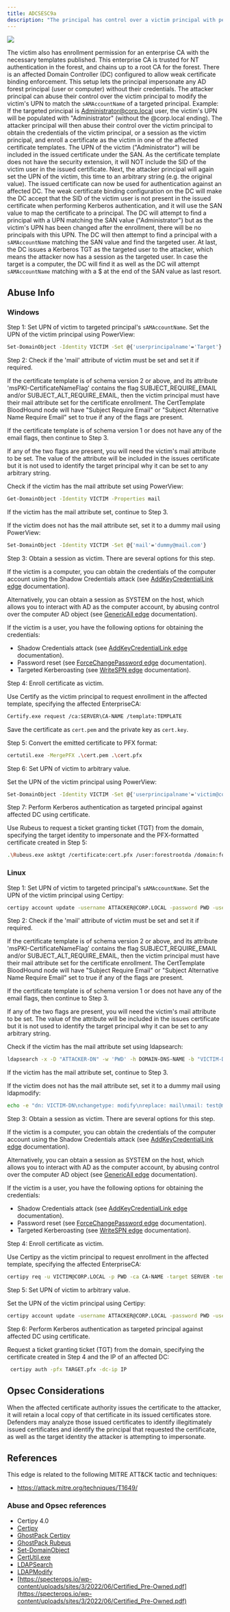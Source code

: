 ---
title: ADCSESC9a
description: "The principal has control over a victim principal with permission to enroll on one or more certificate templates, configured to: 1) enable certificate authentication, 2) require the `userPrincipalName` (UPN) of the enrollee included in the Subject Alternative Name (SAN), and 3) do not have the security extension enabled."
---

<img noZoom src="/assets/enterprise-AND-community-edition-pill-tag.svg"/> 


The victim also has enrollment permission for an enterprise CA with the necessary templates published. This enterprise CA is trusted for NT authentication in the forest, and chains up to a root CA for the forest. There is an affected Domain Controller (DC) configured to allow weak certificate binding enforcement. This setup lets the principal impersonate any AD forest principal (user or computer) without their credentials. The attacker principal can abuse their control over the victim principal to modify the victim's UPN to match the `sAMAccountName` of a targeted principal. Example: If the targeted principal is Administrator@corp.local user, the victim's UPN will be populated with "Administrator" (without the @corp.local ending). The attacker principal will then abuse their control over the victim principal to obtain the credentials of the victim principal, or a session as the victim principal, and enroll a certificate as the victim in one of the affected certificate templates. The UPN of the victim ("Administrator") will be included in the issued certificate under the SAN. As the certificate template does not have the security extension, it will NOT include the SID of the victim user in the issued certificate. Next, the attacker principal will again set the UPN of the victim, this time to an arbitrary string (e.g. the original value). The issued certificate can now be used for authentication against an affected DC. The weak certificate binding configuration on the DC will make the DC accept that the SID of the victim user is not present in the issued certificate when performing Kerberos authentication, and it will use the SAN value to map the certificate to a principal. The DC will attempt to find a principal with a UPN matching the SAN value ("Administrator") but as the victim's UPN has been changed after the enrollment, there will be no principals with this UPN. The DC will then attempt to find a principal with a `sAMAccountName` matching the SAN value and find the targeted user. At last, the DC issues a Kerberos TGT as the targeted user to the attacker, which means the attacker now has a session as the targeted user. In case the target is a computer, the DC will find it as well as the DC will attempt `sAMAccountName` matching with a $ at the end of the SAN value as last resort.

## Abuse Info

### Windows

Step 1: Set UPN of victim to targeted principal's `sAMAccountName`. Set the UPN of the victim principal using PowerView:

```bash
Set-DomainObject -Identity VICTIM -Set @{'userprincipalname'='Target'}
```
Step 2: Check if the 'mail' attribute of victim must be set and set it if required.

If the certificate template is of schema version 2 or above, and its attribute 'msPKI-CertificateNameFlag' contains the flag SUBJECT\_REQUIRE\_EMAIL and/or SUBJECT\_ALT\_REQUIRE_EMAIL, then the victim principal must have their mail attribute set for the certificate enrollment. The CertTemplate BloodHound node will have "Subject Require Email" or "Subject Alternative Name Require Email" set to true if any of the flags are present.

If the certificate template is of schema version 1 or does not have any of the email flags, then
continue to Step 3.

If any of the two flags are present, you will need the victim's mail attribute to be set. The value of
the attribute will be included in the issues certificate but it is not used to identify the target
principal why it can be set to any arbitrary string.

Check if the victim has the mail attribute set using PowerView:

```bash
Get-DomainObject -Identity VICTIM -Properties mail
```
If the victim has the mail attribute set, continue to Step 3.

If the victim does not has the mail attribute set, set it to a dummy mail using PowerView:

```bash
Set-DomainObject -Identity VICTIM -Set @{'mail'='dummy@mail.com'}
```
Step 3: Obtain a session as victim. There are several options for this step.

If the victim is a computer, you can obtain the credentials of the computer account using the Shadow
Credentials attack (see [AddKeyCredentialLink edge](/resources/edges/add-key-credential-link) documentation).

Alternatively, you can obtain a session as SYSTEM on the host, which allows you to interact with AD as the computer account, by abusing control over the computer AD object (see [GenericAll edge](/resources/edges/generic-all) documentation).

If the victim is a user, you have the following options for obtaining the credentials:

* Shadow Credentials attack (see [AddKeyCredentialLink edge](/resources/edges/add-key-credential-link) documentation).
* Password reset (see [ForceChangePassword edge](/resources/edges/force-change-password) documentation).
* Targeted Kerberoasting (see [WriteSPN edge](/resources/edges/write-spn) documentation).

Step 4: Enroll certificate as victim.

Use Certify as the victim principal to request enrollment in the affected template, specifying the affected EnterpriseCA:

```bash
Certify.exe request /ca:SERVER\CA-NAME /template:TEMPLATE
```
Save the certificate as `cert.pem` and the private key as `cert.key`.

Step 5: Convert the emitted certificate to PFX format:

```bash
certutil.exe -MergePFX .\cert.pem .\cert.pfx
```
Step 6: Set UPN of victim to arbitrary value.

Set the UPN of the victim principal using PowerView:

```bash
Set-DomainObject -Identity VICTIM -Set @{'userprincipalname'='victim@corp.local'}
```

Step 7: Perform Kerberos authentication as targeted principal against affected DC using certificate.

Use Rubeus to request a ticket granting ticket (TGT) from the domain, specifying the
target identity to impersonate and the PFX-formatted certificate created in Step 5:

```bash
.\Rubeus.exe asktgt /certificate:cert.pfx /user:forestrootda /domain:forestroot.com /ptt
```

### Linux

Step 1: Set UPN of victim to targeted principal's `sAMAccountName`. Set the UPN of the victim principal using Certipy:

```bash
certipy account update -username ATTACKER@CORP.LOCAL -password PWD -user VICTIM -upn Target
```
Step 2: Check if the 'mail' attribute of victim must be set and set it if required.

If the certificate template is of schema version 2 or above, and its attribute 'msPKI-CertificateNameFlag' contains the flag SUBJECT\_REQUIRE\_EMAIL and/or SUBJECT\_ALT\_REQUIRE_EMAIL, then the victim principal must have their mail attribute set for the certificate enrollment. The CertTemplate BloodHound node will have "Subject Require Email" or "Subject Alternative Name Require Email" set to true if any of the flags are present.

If the certificate template is of schema version 1 or does not have any of the email flags, then
continue to Step 3.

If any of the two flags are present, you will need the victim's mail attribute to be set. The value of
the attribute will be included in the issues certificate but it is not used to identify the target
principal why it can be set to any arbitrary string.

Check if the victim has the mail attribute set using ldapsearch:

```bash
ldapsearch -x -D "ATTACKER-DN" -w 'PWD' -h DOMAIN-DNS-NAME -b "VICTIM-DN" mail
```

If the victim has the mail attribute set, continue to Step 3.

If the victim does not has the mail attribute set, set it to a dummy mail using ldapmodify:

```bash
echo -e "dn: VICTIM-DN\nchangetype: modify\nreplace: mail\nmail: test@mail.com" | ldapmodify -x -D "ATTACKER-DN" -w 'PWD' -h DOMAIN-DNS-NAME
```
Step 3: Obtain a session as victim. There are several options for this step.

If the victim is a computer, you can obtain the credentials of the computer account using the Shadow
Credentials attack (see [AddKeyCredentialLink edge](/resources/edges/add-key-credential-link) documentation).

Alternatively, you can obtain a session as SYSTEM on the host, which allows you to interact with AD as the computer account, by abusing control over the computer AD object (see [GenericAll edge](/resources/edges/generic-all) documentation).

If the victim is a user, you have the following options for obtaining the credentials:

* Shadow Credentials attack (see [AddKeyCredentialLink edge](/resources/edges/add-key-credential-link) documentation).
* Password reset (see [ForceChangePassword edge](/resources/edges/force-change-password) documentation).
* Targeted Kerberoasting (see [WriteSPN edge](/resources/edges/write-spn) documentation).

Step 4: Enroll certificate as victim.

Use Certipy as the victim principal to request enrollment in the affected template, specifying the affected EnterpriseCA:

```bash
certipy req -u VICTIM@CORP.LOCAL -p PWD -ca CA-NAME -target SERVER -template TEMPLATE
```

Step 5: Set UPN of victim to arbitrary value.

Set the UPN of the victim principal using Certipy:

```bash
certipy account update -username ATTACKER@CORP.LOCAL -password PWD -user VICTIM -upn victim@corp.local
```
Step 6: Perform Kerberos authentication as targeted principal against affected DC using certificate.

Request a ticket granting ticket (TGT) from the domain, specifying the certificate created in Step 4 and the IP of an affected DC:
```bash
 certipy auth -pfx TARGET.pfx -dc-ip IP
```

## Opsec Considerations

When the affected certificate authority issues the certificate to the attacker, it will retain a local copy of that certificate in its issued certificates store. Defenders may analyze those issued certificates to identify illegitimately issued certificates and identify the principal that requested the certificate, as well as the target identity the attacker is attempting to impersonate.

## References

This edge is related to the following MITRE ATT&CK tactic and techniques:

* https://attack.mitre.org/techniques/T1649/

### Abuse and Opsec references

* Certipy 4.0
* [Certipy](https://github.com/ly4k/Certipy)
* [GhostPack Certipy](https://github.com/GhostPack/Certify)
* [GhostPack Rubeus](https://github.com/GhostPack/Rubeus)
* [Set-DomainObject](https://powersploit.readthedocs.io/en/latest/Recon/Set-DomainObject)
* [CertUtil.exe](https://learn.microsoft.com/en-us/windows-server/administration/windows-commands/certutil)
* [LDAPSearch](https://linux.die.net/man/1/ldapsearch)
* [LDAPModify](https://linux.die.net/man/1/ldapmodify)
* [https://specterops.io/wp-content/uploads/sites/3/2022/06/Certified_Pre-Owned.pdf](https://specterops.io/wp-content/uploads/sites/3/2022/06/Certified_Pre-Owned.pdf)
